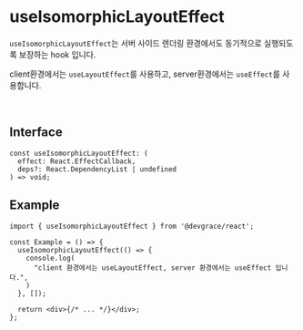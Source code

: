 # useIsomorphicLayoutEffect

`useIsomorphicLayoutEffect`는 서버 사이드 렌더링 환경에서도 동기적으로 실행되도록 보장하는 hook 입니다.

client환경에서는 `useLayoutEffect`를 사용하고, server환경에서는 `useEffect`를 사용합니다.

<br />

## Interface
```tsx
const useIsomorphicLayoutEffect: (
  effect: React.EffectCallback, 
  deps?: React.DependencyList | undefined
) => void;
```

## Example

```tsx
import { useIsomorphicLayoutEffect } from '@devgrace/react';

const Example = () => {
  useIsomorphicLayoutEffect(() => {
    console.log(
      "client 환경에서는 useLayoutEffect, server 환경에서는 useEffect 입니다.",
    )
  }, []);

  return <div>{/* ... */}</div>;
};